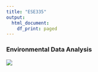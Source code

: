 ---
title: "ESE335"
output:
  html_document:
    df_print: paged
---
### Environmental Data Analysis
![](figs/ese335.png)
